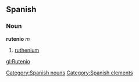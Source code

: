 == Spanish == {{wikipediaAlt|ruthenium}}
=== Noun ===
'''rutenio''' ''m''
# [[ruthenium]]

[[Category:Spanish nouns]]
[[Category:Spanish elements]]

[[gl:Rutenio]]